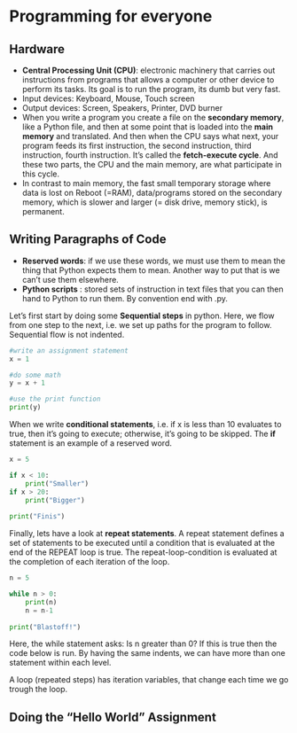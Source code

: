 # Programming for everyone

## Hardware

- **Central Processing Unit (CPU)**: electronic machinery that carries out instructions from programs that allows a computer or other device to perform its tasks. Its goal is to run the program, its dumb but very fast.
- Input devices: Keyboard, Mouse, Touch screen
- Output devices: Screen, Speakers, Printer, DVD burner
- When you write a program you create a file on the **secondary memory**, like a Python file, and then at some point that is loaded into the **main memory** and translated. And then when the CPU says what next, your program feeds its first instruction, the second instruction, third instruction, fourth instruction. It's called the **fetch-execute cycle**. And these two parts, the CPU and the main memory, are what participate in this cycle.
- In contrast to main memory, the fast small temporary storage where data is lost on Reboot (=RAM), data/programs stored on the secondary memory, which is slower and larger (= disk drive, memory stick),  is permanent.


## Writing Paragraphs of Code

- **Reserved words**: if we use these words, we must use them to mean the thing that Python expects them to mean. Another way to put that is we can't use them elsewhere.
- **Python scripts** : stored sets of instruction in text files that you can then hand to Python to run them. By convention end with .py. 

Let's first start by doing some **Sequential steps** in python. Here, we flow from one step to the next, i.e. we set up paths for the program to follow. Sequential flow is not indented.

```python
#write an assignment statement
x = 1

#do some math
y = x + 1

#use the print function
print(y)
```

When we write **conditional statements**, i.e. if x is less than 10 evaluates to true, then it's going to execute; otherwise, it's going to be skipped. The **if** statement is an example of a reserved word.

```python
x = 5

if x < 10:
    print("Smaller")
if x > 20:
    print("Bigger")
    
print("Finis")
```

Finally, lets have a look at **repeat statements**. A repeat statement defines a set of statements to be executed until a condition that is evaluated at the end of the REPEAT loop is true. The repeat-loop-condition is evaluated at the completion of each iteration of the loop.

```python
n = 5

while n > 0:
    print(n)
    n = n-1
    
print("Blastoff!")
```

Here, the while statement asks: Is n greater than 0? If this is true then the code below is run.
By having the same indents, we can have more than one statement within each level. 

A loop (repeated steps) has iteration variables, that change each time we go trough the loop.



## Doing the "Hello World" Assignment



